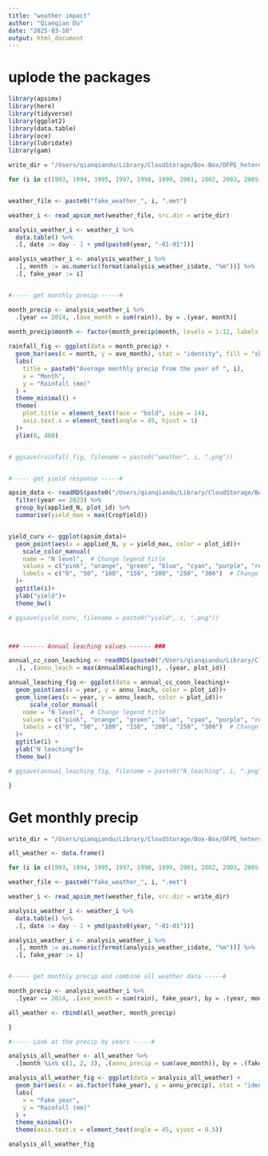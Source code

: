 ```yaml
---
title: "weather impact"
author: "Qianqian Du"
date: "2025-03-10"
output: html_document
---
```



# uplode the packages
```r
library(apsimx)
library(here)
library(tidyverse)
library(ggplot2)
library(data.table)
library(oce)
library(lubridate)
library(gam)
``` 

```r
write_dir = "/Users/qianqiandu/Library/CloudStorage/Box-Box/OFPE_heterogeneity_residue_N/Data/Processed-Data/"

for (i in c(1993, 1994, 1995, 1997, 1998, 1999, 2001, 2002, 2003, 2005, 2006, 2007, 2009, 2010, 2011, 2013, 2014, 2015, 2017, 2018, 2019, 2021)) {


weather_file <- paste0("fake_weather_", i, ".met")

weather_i <- read_apsim_met(weather_file, src.dir = write_dir) 

analysis_weather_i <- weather_i %>% 
  data.table() %>% 
  .[, date := day - 1 + ymd(paste0(year, "-01-01"))]

analysis_weather_i <- analysis_weather_i %>% 
  .[, month := as.numeric(format(analysis_weather_i$date, "%m"))] %>% 
  .[, fake_year := i]


#----- get monthly precip -----#

month_precip <- analysis_weather_i %>% 
  .[year == 2014, .(ave_month = sum(rain)), by = .(year, month)]

month_precip$month <- factor(month_precip$month, levels = 1:12, labels = month.abb)  # Convert to abbreviated month names
  
rainfall_fig <- ggplot(data = month_precip) +
  geom_bar(aes(x = month, y = ave_month), stat = "identity", fill = "skyblue")+
  labs(
    title = paste0("Average monthly precip from the year of ", i),
    x = "Month",
    y = "Rainfall (mm)"
  ) +
  theme_minimal() +
  theme(
    plot.title = element_text(face = "bold", size = 14),
    axis.text.x = element_text(angle = 45, hjust = 1)
  )+
  ylim(0, 400)


# ggsave(rainfall_fig, filename = paste0("weather", i, ".png"))


#----- get yield response -----#

apsim_data <- readRDS(paste0("/Users/qianqiandu/Library/CloudStorage/Box-Box/OFPE_heterogeneity_residue_N/Data/Processed-Data/cc_consistent_B105_", i, ".rds" )) %>% 
  filter(year == 2023) %>% 
  group_by(applied_N, plot_id) %>% 
  summarise(yield_max = max(CropYield))


yield_curv <- ggplot(apsim_data)+
  geom_point(aes(x = applied_N, y = yield_max, color = plot_id))+
    scale_color_manual(
    name = "N level",  # Change legend title
    values = c("pink", "orange", "green", "blue", "cyan", "purple", "red"), # Adjust colors if needed
    labels = c("0", "50", "100", "150", "200", "250", "300")  # Change labels
  )+
  ggtitle(i)+
  ylab("yield")+
  theme_bw()

# ggsave(yield_curv, filename = paste0("yield", i, ".png"))



### ------ Annual leaching values ------ ###

annual_cc_coon_leaching <- readRDS(paste0("/Users/qianqiandu/Library/CloudStorage/Box-Box/OFPE_heterogeneity_residue_N/Data/Processed-Data/cc_consistent_B105_", i, ".rds" )) %>% 
  .[, .(annu_leach = max(AnnualNleaching)), .(year, plot_id)]

annual_leaching_fig <- ggplot(data = annual_cc_coon_leaching)+
  geom_point(aes(x = year, y = annu_leach, color = plot_id))+
  geom_line(aes(x = year, y = annu_leach, color = plot_id))+
      scale_color_manual(
    name = "N level",  # Change legend title
    values = c("pink", "orange", "green", "blue", "cyan", "purple", "red"), # Adjust colors if needed
    labels = c("0", "50", "100", "150", "200", "250", "300")  # Change labels
  )+
  ggtitle(i) +
  ylab("N leaching")+
  theme_bw()

# ggsave(annual_leaching_fig, filename = paste0("N_leaching", i, ".png"))

}


```



# Get monthly precip
```r

write_dir = "/Users/qianqiandu/Library/CloudStorage/Box-Box/OFPE_heterogeneity_residue_N/Data/Processed-Data/"

all_weather <- data.frame()

for (i in c(1993, 1994, 1995, 1997, 1998, 1999, 2001, 2002, 2003, 2005, 2006, 2007, 2009, 2010, 2011, 2013, 2014, 2015, 2017, 2018, 2019, 2021)) {

weather_file <- paste0("fake_weather_", i, ".met")

weather_i <- read_apsim_met(weather_file, src.dir = write_dir) 

analysis_weather_i <- weather_i %>% 
  data.table() %>% 
  .[, date := day - 1 + ymd(paste0(year, "-01-01"))]

analysis_weather_i <- analysis_weather_i %>% 
  .[, month := as.numeric(format(analysis_weather_i$date, "%m"))] %>% 
  .[, fake_year := i]


#----- get monthly precip and combine all weather data -----#

month_precip <- analysis_weather_i %>% 
  .[year == 2014, .(ave_month = sum(rain), fake_year), by = .(year, month)]

all_weather <- rbind(all_weather, month_precip)

}

#----- Look at the precip by years -----#

analysis_all_weather <- all_weather %>% 
  .[month %in% c(1, 2, 3), .(annu_precip = sum(ave_month)), by = .(fake_year)]

analysis_all_weather_fig <- ggplot(data = analysis_all_weather) +
  geom_bar(aes(x = as.factor(fake_year), y = annu_precip), stat = "identity", fill = "skyblue")+
  labs(
    x = "Fake year",
    y = "Rainfall (mm)"
  ) +
  theme_minimal()+
  theme(axis.text.x = element_text(angle = 45, vjust = 0.5))

analysis_all_weather_fig

```





